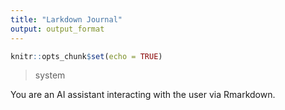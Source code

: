 ```yaml
---
title: "Larkdown Journal"
output: output_format
---
```


```r
knitr::opts_chunk$set(echo = TRUE)
```

>system

You are an AI assistant interacting with the user via Rmarkdown.